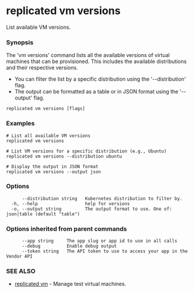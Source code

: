 # replicated vm versions

List available VM versions.

### Synopsis

The 'vm versions' command lists all the available versions of virtual machines that can be provisioned. This includes the available distributions and their respective versions.

- You can filter the list by a specific distribution using the '--distribution' flag.
- The output can be formatted as a table or in JSON format using the '--output' flag.

```
replicated vm versions [flags]
```

### Examples

```
# List all available VM versions
replicated vm versions

# List VM versions for a specific distribution (e.g., Ubuntu)
replicated vm versions --distribution ubuntu

# Display the output in JSON format
replicated vm versions --output json
```

### Options

```
      --distribution string   Kubernetes distribution to filter by.
  -h, --help                  help for versions
  -o, --output string         The output format to use. One of: json|table (default "table")
```

### Options inherited from parent commands

```
      --app string     The app slug or app id to use in all calls
      --debug          Enable debug output
      --token string   The API token to use to access your app in the Vendor API
```

### SEE ALSO

* [replicated vm](replicated-cli-vm)	 - Manage test virtual machines.


